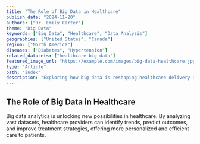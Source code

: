 ```yaml
---
title: "The Role of Big Data in Healthcare"
publish_date: "2024-11-20"
authors: ["Dr. Emily Carter"]
theme: "Big Data"
keywords: ["Big Data", "Healthcare", "Data Analysis"]
geographies: ["United States", "Canada"]
region: ["North America"]
diseases: ["Diabetes", "Hypertension"]
related_datasets: ["healthcare-big-data"]
featured_image_url: "https://example.com/images/big-data-healthcare.jpg"
type: "Article"
path: "index"
description: "Exploring how big data is reshaping healthcare delivery and patient outcomes."
---
```


## The Role of Big Data in Healthcare

Big data analytics is unlocking new possibilities in healthcare. By analyzing vast datasets, healthcare providers can identify trends, predict outcomes, and improve treatment strategies, offering more personalized and efficient care to patients.
